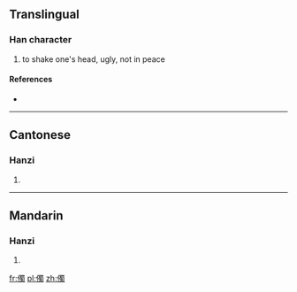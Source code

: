 ==Translingual==

===Han character===
{{Han char|rn=9|rad=人|as=13|sn=15|four=|canj=人田中戈 (OWLI)}}

# to shake one's head, ugly, not in peace

====References====
* {{Han ref|kx=0119.070|hdz=10225.090|uh=3494|ud=13460}}

----

==Cantonese==

===Hanzi===
{{yue-hanzi|jyut=|y=suk6}}

# {{defn|lang=yue|sort=人13}}

----

==Mandarin==

===Hanzi===
{{cmn-hanzi|pin=[[shǔ]] ([[shu3]])|wg=shu<sup>3</sup>}}

# {{defn|lang=cmn|sort=人13}}

[[fr:㒔]]
[[pl:㒔]]
[[zh:㒔]]
